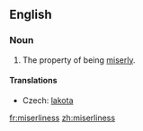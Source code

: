 ==English==
===Noun===
{{en-noun|-}}

# The property of being [[miserly]].

====Translations====
{{trans-top|property of being miserly}}
*Czech: [[lakota]] {{f}}
{{trans-mid}}
{{trans-bottom}}

[[fr:miserliness]]
[[zh:miserliness]]